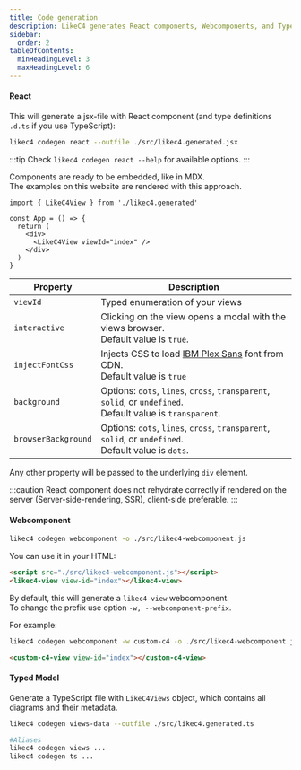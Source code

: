 ```yaml
---
title: Code generation
description: LikeC4 generates React components, Webcomponents, and TypeScript models from the architecture model
sidebar:
  order: 2
tableOfContents:
  minHeadingLevel: 3
  maxHeadingLevel: 6    
---
```



#### React

This will generate a jsx-file with React component (and type definitions `.d.ts` if you use TypeScript):

```sh
likec4 codegen react --outfile ./src/likec4.generated.jsx
```

:::tip
Check `likec4 codegen react --help` for available options.
:::

Components are ready to be embedded, like in MDX.  
The examples on this website are rendered with this approach.

```tsx
import { LikeC4View } from './likec4.generated'

const App = () => {
  return (
    <div>
      <LikeC4View viewId="index" />
    </div>
  )
}
```

| Property            | Description                                                                                         |
| -----------------   | --------------------------------------------------------------------------------------------------- |
| `viewId`            | Typed enumeration of your views                                                                     |
| `interactive`       | Clicking on the view opens a modal with the views browser.<br/>Default value is `true`.                  |
| `injectFontCss`     | Injects CSS to load <a href='https://fontsource.org/fonts/ibm-plex-sans' target='_blank'>IBM Plex Sans</a> font from CDN.<br/>Default value is `true` |
| `background`        | Options: `dots`, `lines`, `cross`, `transparent`, `solid`, or `undefined`.<br/>Default value is `transparent`. |
| `browserBackground` | Options: `dots`, `lines`, `cross`, `transparent`, `solid`, or `undefined`.<br/>Default value is `dots`. |

Any other property will be passed to the underlying `div` element.

:::caution
React component does not rehydrate correctly if rendered on the server (Server-side-rendering, SSR), client-side preferable.
:::

#### Webcomponent

```sh
likec4 codegen webcomponent -o ./src/likec4-webcomponent.js
```  

You can use it in your HTML:

```html
<script src="./src/likec4-webcomponent.js"></script>
<likec4-view view-id="index"></likec4-view>
```

By default, this will generate a `likec4-view` webcomponent.  
To change the prefix use option `-w, --webcomponent-prefix`.

For example:

```sh
likec4 codegen webcomponent -w custom-c4 -o ./src/likec4-webcomponent.js
```  

```html
<custom-c4-view view-id="index"></custom-c4-view>
```

#### Typed Model

Generate a TypeScript file with `LikeC4Views` object, which contains all diagrams and their metadata.

```sh
likec4 codegen views-data --outfile ./src/likec4.generated.ts

#Aliases
likec4 codegen views ...
likec4 codegen ts ...
```
